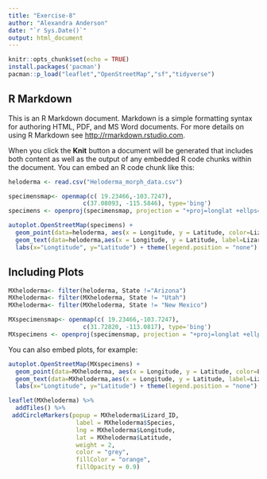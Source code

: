 ```yaml
---
title: "Exercise-8"
author: "Alexandra Anderson"
date: "`r Sys.Date()`"
output: html_document
---
```


```r
knitr::opts_chunk$set(echo = TRUE)
install.packages('pacman')
pacman::p_load("leaflet","OpenStreetMap","sf","tidyverse")
```

## R Markdown

This is an R Markdown document. Markdown is a simple formatting syntax for authoring HTML, PDF, and MS Word documents. For more details on using R Markdown see <http://rmarkdown.rstudio.com>.

When you click the **Knit** button a document will be generated that includes both content as well as the output of any embedded R code chunks within the document. You can embed an R code chunk like this:

```r
heloderma <- read.csv("Heloderma_morph_data.csv")

specimensmap<- openmap(c( 19.23466,-103.7247),
                     c(37.08093, -115.5846), type='bing')
specimens <- openproj(specimensmap, projection = "+proj=longlat +ellps=WGS84 +units=m +no_defs")
```



``` r
autoplot.OpenStreetMap(specimens) +
  geom_point(data=heloderma, aes(x = Longitude, y = Latitude, color=Lizard_ID), size = 2, alpha = 0.7) +
  geom_text(data=heloderma,aes(x = Longitude, y = Latitude, label=Lizard_ID),  color="white", size = 2, vjust=-0.01) +
  labs(x="Longtitude", y="Latitude") + theme(legend.position = "none")
```

## Including Plots

```r
MXheloderma<- filter(heloderma, State !="Arizona")
MXheloderma<- filter(MXheloderma, State != "Utah")
MXheloderma<- filter(MXheloderma, State != "New Mexico")

```

```r
MXspecimensmap<- openmap(c( 19.23466,-103.7247),
                     c(31.72820, -113.0817), type='bing')
MXspecimens <- openproj(specimensmap, projection = "+proj=longlat +ellps=WGS84 +units=m +no_defs")
```

You can also embed plots, for example:

```r
autoplot.OpenStreetMap(MXspecimens) +
  geom_point(data=MXheloderma, aes(x = Longitude, y = Latitude, color=Lizard_ID), size = 2, alpha = 0.7) +
  geom_text(data=MXheloderma,aes(x = Longitude, y = Latitude, label=Lizard_ID),  color="white", size = 1.5, vjust=-0.01) +
  labs(x="Longtitude", y="Latitude") + theme(legend.position = "none")
```

```r
leaflet(MXheloderma) %>% 
  addTiles() %>% 
 addCircleMarkers(popup = MXheloderma$Lizard_ID,
                   label = MXheloderma$Species,
                   lng = MXheloderma$Longitude, 
                   lat = MXheloderma$Latitude,
                   weight = 2,
                   color = "grey",
                   fillColor = "orange",
                   fillOpacity = 0.9)
```

